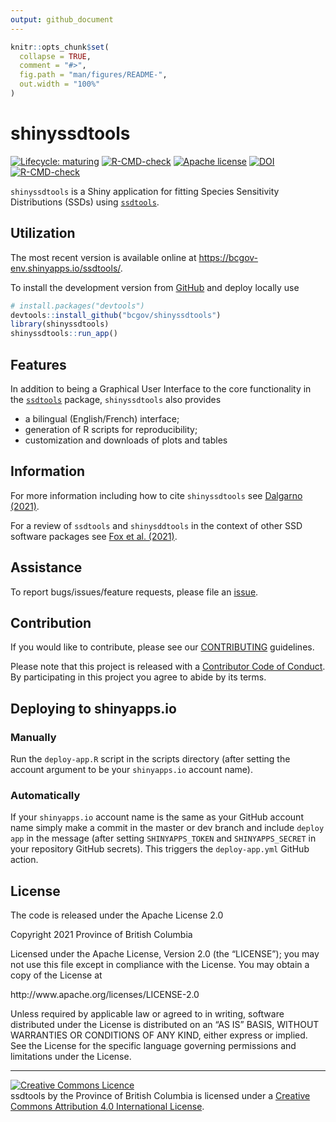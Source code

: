 ```yaml
---
output: github_document
---
```


<!-- README.md is generated from README.Rmd. Please edit that file -->

```r
knitr::opts_chunk$set(
  collapse = TRUE,
  comment = "#>",
  fig.path = "man/figures/README-",
  out.width = "100%"
)
```

# shinyssdtools

<!-- badges: start -->
[![Lifecycle: maturing](https://img.shields.io/badge/Lifecycle-Maturing-007EC6)](https://github.com/bcgov/repomountie/blob/master/doc/lifecycle-badges.md)
[![R-CMD-check](https://github.com/bcgov/shinyssdtools/workflows/R-CMD-check/badge.svg)](https://github.com/bcgov/shinyssdtools/actions/workflows/R-CMD-check.yaml)
[![Apache license](https://img.shields.io/badge/License-Apache%202.0-blue.svg)](https://opensource.org/licenses/Apache-2.0)
[![DOI](https://joss.theoj.org/papers/10.21105/joss.02848/status.svg)](https://doi.org/10.21105/joss.02848)
[![R-CMD-check](https://github.com/bcgov/shinyssdtools/actions/workflows/R-CMD-check.yaml/badge.svg)](https://github.com/bcgov/shinyssdtools/actions/workflows/R-CMD-check.yaml)
<!-- badges: end -->

`shinyssdtools` is a Shiny application for fitting Species Sensitivity Distributions (SSDs) using [`ssdtools`](https://github.com/bcgov/ssdtools).

## Utilization

The most recent version is available online at <https://bcgov-env.shinyapps.io/ssdtools/>.

To install the development version from [GitHub](https://github.com/bcgov/shinyssdtools) and deploy locally use

``` r
# install.packages("devtools")
devtools::install_github("bcgov/shinyssdtools")
library(shinyssdtools)
shinyssdtools::run_app()
```

## Features

In addition to being a Graphical User Interface to the core functionality in the [`ssdtools`](https://github.com/bcgov/ssdtools) package, `shinyssdtools` also provides 

- a bilingual (English/French) interface;
- generation of R scripts for reproducibility;
- customization and downloads of plots and tables

## Information

For more information including how to cite `shinyssdtools` see [Dalgarno (2021)](https://doi.org/10.21105/joss.02848).

For a review of `ssdtools` and `shinysddtools` in the context of other SSD software packages see [Fox et al. (2021)](https://onlinelibrary.wiley.com/doi/10.1002/etc.4925).

## Assistance

To report bugs/issues/feature requests, please file an [issue](https://github.com/bcgov/shinyssdtools/issues/).

## Contribution

If you would like to contribute, please see our [CONTRIBUTING](CONTRIBUTING.md) guidelines.

Please note that this project is released with a [Contributor Code of Conduct](https://github.com/bcgov/shinyssdtools/blob/master/.github/CONTRIBUTING.md). By participating in this project you agree to abide by its terms.

## Deploying to shinyapps.io

### Manually

Run the `deploy-app.R` script in the scripts directory (after setting the account argument to be your `shinyapps.io` account name).

### Automatically

If your `shinyapps.io` account name is the same as your GitHub account name simply make a commit in the master or dev branch and include `deploy app` in the message 
(after setting `SHINYAPPS_TOKEN` and `SHINYAPPS_SECRET` in your repository GitHub secrets). 
This triggers the `deploy-app.yml` GitHub action.

## License

The code is released under the Apache License 2.0

Copyright 2021 Province of British Columbia

Licensed under the Apache License, Version 2.0 (the "LICENSE");
you may not use this file except in compliance with the License.
You may obtain a copy of the License at 

http://www.apache.org/licenses/LICENSE-2.0

Unless required by applicable law or agreed to in writing, software
distributed under the License is distributed on an "AS IS" BASIS,
WITHOUT WARRANTIES OR CONDITIONS OF ANY KIND, either express or implied.
See the License for the specific language governing permissions and
limitations under the License.

-----

<a rel="LICENSE" href="https://creativecommons.org/licenses/by/4.0/"><img alt="Creative Commons Licence"
style="border-width:0" src="https://i.creativecommons.org/l/by/4.0/80x15.png" /></a><br /><span
xmlns:dct="http://purl.org/dc/terms/" property="dct:title">ssdtools</span> by <span
xmlns:cc="http://creativecommons.org/ns#" property="cc:attributionName">the Province of British Columbia
</span> is licensed under a <a rel="LICENSE" href="https://creativecommons.org/licenses/by/4.0/">
Creative Commons Attribution 4.0 International License</a>.
